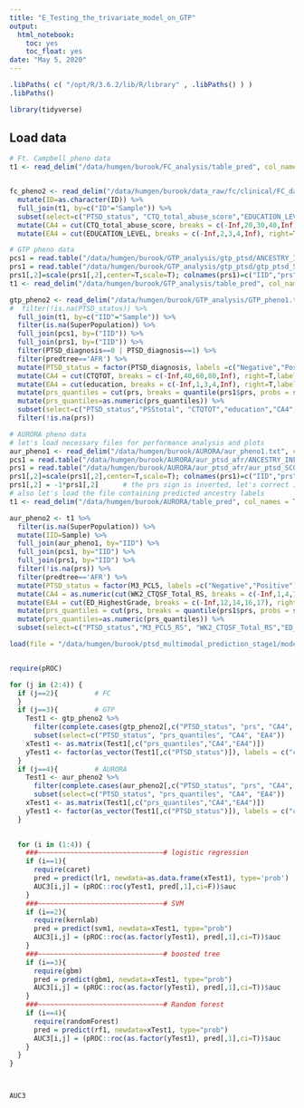 ```yaml
---
title: "E_Testing_the_trivariate_model_on_GTP"
output:
  html_notebook:
    toc: yes
    toc_float: yes
date: "May 5, 2020"
---
```



```r
.libPaths( c( "/opt/R/3.6.2/lib/R/library" , .libPaths() ) )
.libPaths()
```

```r
library(tidyverse)
```


## Load data

```r
# Ft. Campbell pheno data
t1 <- read_delim("/data/humgen/burook/FC_analysis/table_pred", col_names = TRUE, delim = " ") 


fc_pheno2 <- read_delim("/data/humgen/burook/data_raw/fc/clinical/FC_data_for_PGM.txt", col_names = TRUE, delim = "\t") %>% 
  mutate(ID=as.character(ID)) %>% 
  full_join(t1, by=c("ID"="Sample")) %>% 
  subset(select=c("PTSD_status", "CTQ_total_abuse_score","EDUCATION_LEVEL")) %>% 
  mutate(CA4 = cut(CTQ_total_abuse_score, breaks = c(-Inf,20,30,40,Inf), right=T, labels = F)) %>% 
  mutate(EA4 = cut(EDUCATION_LEVEL, breaks = c(-Inf,2,3,4,Inf), right=T, labels = F)) 


```



```r
# GTP pheno data
pcs1 = read.table("/data/humgen/burook/GTP_analysis/gtp_ptsd/ANCESTRY_INFORMATIVE_DIMENSIONS.mds", header = TRUE) 
prs1 = read.table("/data/humgen/burook/GTP_analysis/gtp_ptsd/gtp_ptsd_SCORES_AT_BEST-FIT-PRS.txt", header = TRUE) 
prs1[,2]=scale(prs1[,2],center=T,scale=T); colnames(prs1)=c("IID","prs");
t1 <- read_delim("/data/humgen/burook/GTP_analysis/table_pred", col_names = TRUE, delim = " ")

gtp_pheno2 <- read_delim("/data/humgen/burook/GTP_analysis/GTP_pheno1.txt", col_names = TRUE, delim = "\t") %>% 
#  filter(!is.na(PTSD_status)) %>% 
  full_join(t1, by=c("IID"="Sample")) %>% 
  filter(is.na(SuperPopulation)) %>% 
  full_join(pcs1, by=("IID")) %>% 
  full_join(prs1, by=("IID")) %>% 
  filter(PTSD_diagnosis==0 | PTSD_diagnosis==1) %>% 
  filter(predtree=='AFR') %>% 
  mutate(PTSD_status = factor(PTSD_diagnosis, labels =c("Negative","Positive"))) %>% 
  mutate(CA4 = cut(CTQTOT, breaks = c(-Inf,40,60,80,Inf), right=T,labels = F)) %>%
  mutate(EA4 = cut(education, breaks = c(-Inf,1,3,4,Inf), right=T,labels = F)) %>% 
  mutate(prs_quantiles = cut(prs, breaks = quantile(prs1$prs, probs = seq(0, 1, 1/4)), include.lowest=T)) %>% 
  mutate(prs_quantiles=as.numeric(prs_quantiles)) %>% 
  subset(select=c("PTSD_status","PSStotal", "CTQTOT","education","CA4","EA4","prs","prs_quantiles")) %>% 
  filter(!is.na(prs))

```


```r
# AURORA pheno data
# let's load necessary files for performance analysis and plots
aur_pheno1 <- read_delim("/data/humgen/burook/AURORA/aur_pheno1.txt", col_names = TRUE, delim = "\t")
pcs1 = read.table("/data/humgen/burook/AURORA/aur_ptsd_afr/ANCESTRY_INFORMATIVE_DIMENSIONS.mds", header = TRUE)
prs1 = read.table("/data/humgen/burook/AURORA/aur_ptsd_afr/aur_ptsd_SCORES_AT_BEST-FIT-PRS.txt", header = TRUE)
prs1[,2]=scale(prs1[,2],center=T,scale=T); colnames(prs1)=c("IID","prs");
prs1[,2] = -1*prs1[,2]      # the prs sign is inverted, let's correct it
# also let's load the file containing predicted ancestry labels
t1 <- read_delim("/data/humgen/burook/AURORA/table_pred", col_names = TRUE, delim = " ")

aur_pheno2 <- t1 %>% 
  filter(is.na(SuperPopulation)) %>% 
  mutate(IID=Sample) %>% 
  full_join(aur_pheno1, by="IID") %>% 
  full_join(pcs1, by="IID") %>% 
  full_join(prs1, by="IID") %>% 
  filter(!is.na(prs)) %>% 
  filter(predtree=='AFR') %>% 
  mutate(PTSD_status = factor(M3_PCL5, labels =c("Negative","Positive"))) %>% 
  mutate(CA4 = as.numeric(cut(WK2_CTQSF_Total_RS, breaks = c(-Inf,1,4,7,9), right=T))) %>% 
  mutate(EA4 = cut(ED_HighestGrade, breaks = c(-Inf,12,14,16,17), right=T,labels = F)) %>% 
  mutate(prs_quantiles = cut(prs, breaks = quantile(prs1$prs, probs = seq(0, 1, 1/4)), include.lowest=T)) %>% 
  mutate(prs_quantiles=as.numeric(prs_quantiles)) %>% 
  subset(select=c("PTSD_status","M3_PCL5_RS", "WK2_CTQSF_Total_RS","ED_HighestGrade","CA4","EA4","prs","prs_quantiles"))

```


```r
load(file = "/data/humgen/burook/ptsd_multimodal_prediction_stage1/model1.RData")


require(pROC)

for (j in (2:4)) {
  if (j==2){         # FC
  }
  if (j==3){         # GTP
    Test1 <- gtp_pheno2 %>% 
      filter(complete.cases(gtp_pheno2[,c("PTSD_status", "prs", "CA4", "EA4")])) %>% 
      subset(select=c("PTSD_status", "prs_quantiles", "CA4", "EA4")) 
    xTest1 <- as.matrix(Test1[,c("prs_quantiles","CA4","EA4")])
    yTest1 <- factor(as_vector(Test1[,c("PTSD_status")]), labels = c("control","case"))
  }
  if (j==4){         # AURORA
    Test1 <- aur_pheno2 %>% 
      filter(complete.cases(aur_pheno2[,c("PTSD_status", "prs", "CA4", "EA4")])) %>% 
      subset(select=c("PTSD_status", "prs_quantiles", "CA4", "EA4")) 
    xTest1 <- as.matrix(Test1[,c("prs_quantiles","CA4","EA4")])
    yTest1 <- factor(as_vector(Test1[,c("PTSD_status")]), labels = c("control","case"))
  }

  
  for (i in (1:4)) {
    ###~~~~~~~~~~~~~~~~~~~~~~~~~~~~~~~# logistic regression
    if (i==1){          
      require(caret)
      pred = predict(lr1, newdata=as.data.frame(xTest1), type='prob')
      AUC3[i,j] = (pROC::roc(yTest1, pred[,1],ci=F))$auc
    }
    ###~~~~~~~~~~~~~~~~~~~~~~~~~~~~~~~# SVM
    if (i==2){          
      require(kernlab)   
      pred = predict(svm1, newdata=xTest1, type="prob")
      AUC3[i,j] = (pROC::roc(as.factor(yTest1), pred[,1],ci=T))$auc
    }
    ###~~~~~~~~~~~~~~~~~~~~~~~~~~~~~~~# boosted tree
    if (i==3){          
      require(gbm)   
      pred = predict(gbm1, newdata=xTest1, type="prob")
      AUC3[i,j] = (pROC::roc(as.factor(yTest1), pred[,1],ci=T))$auc
    }
    ###~~~~~~~~~~~~~~~~~~~~~~~~~~~~~~~# Random forest
    if (i==4){          
      require(randomForest)
      pred = predict(rf1, newdata=xTest1, type="prob")
      AUC3[i,j] = (pROC::roc(as.factor(yTest1), pred[,1],ci=T))$auc
    }
  }
}



AUC3

```


